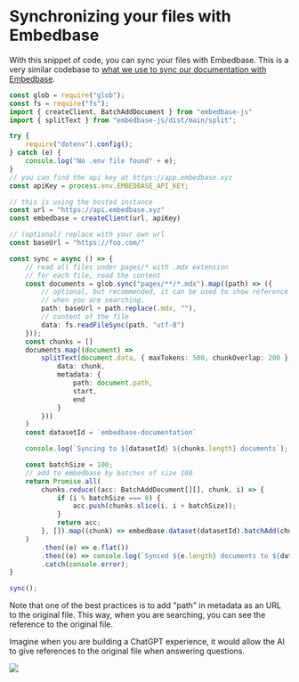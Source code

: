 

# Synchronizing your files with Embedbase

With this snippet of code, you can sync your files with Embedbase.
This is a very similar codebase to [what we use to sync our documentation with Embedbase](https://github.com/different-ai/embedbase-docs/blob/main/scripts/sync.ts).

```ts
const glob = require("glob");
const fs = require("fs");
import { createClient, BatchAddDocument } from "embedbase-js"
import { splitText } from "embedbase-js/dist/main/split";

try {
    require("dotenv").config();
} catch (e) {
    console.log("No .env file found" + e);
}
// you can find the api key at https://app.embedbase.xyz
const apiKey = process.env.EMBEDBASE_API_KEY;

// this is using the hosted instance
const url = "https://api.embedbase.xyz"
const embedbase = createClient(url, apiKey)

// (optional) replace with your own url
const baseUrl = "https://foo.com/"

const sync = async () => {
    // read all files under pages/* with .mdx extension
    // for each file, read the content
    const documents = glob.sync("pages/**/*.mdx").map((path) => ({
        // optional, but recommended, it can be used to show reference to the original file
        // when you are searching.
        path: baseUrl + path.replace(.mdx, ""),
        // content of the file
        data: fs.readFileSync(path, "utf-8")
    }));
    const chunks = []
    documents.map((document) =>
        splitText(document.data, { maxTokens: 500, chunkOverlap: 200 }, async ({ chunk, start, end }) => chunks.push({
            data: chunk,
            metadata: {
                path: document.path,
                start,
                end
            }
        }))
    )
    const datasetId = `embedbase-documentation`

    console.log(`Syncing to ${datasetId} ${chunks.length} documents`);

    const batchSize = 100;
    // add to embedbase by batches of size 100
    return Promise.all(
        chunks.reduce((acc: BatchAddDocument[][], chunk, i) => {
            if (i % batchSize === 0) {
                acc.push(chunks.slice(i, i + batchSize));
            }
            return acc;
        }, []).map((chunk) => embedbase.dataset(datasetId).batchAdd(chunk))
    )
        .then((e) => e.flat())
        .then((e) => console.log(`Synced ${e.length} documents to ${datasetId}`))
        .catch(console.error);
}

sync();
```

Note that one of the best practices is to add "path" in metadata as an URL to the original file.
This way, when you are searching, you can see the reference to the original file.

Imagine when you are building a ChatGPT experience, it would allow the AI
to give references to the original file when answering questions.

<Image src="/search-with-references.png" width={800} height={500} />
